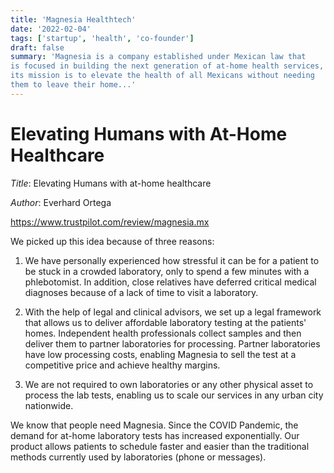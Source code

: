```yaml
---
title: 'Magnesia Healthtech'
date: '2022-02-04'
tags: ['startup', 'health', 'co-founder']
draft: false
summary: 'Magnesia is a company established under Mexican law that
is focused in building the next generation of at-home health services,
its mission is to elevate the health of all Mexicans without needing
them to leave their home...'
---
```


# Elevating Humans with At-Home Healthcare

_Title_: Elevating Humans with at-home healthcare

_Author_: Everhard Ortega

https://www.trustpilot.com/review/magnesia.mx

We picked up this idea because of three reasons: 

1) We have personally experienced how stressful it can be for a patient to be stuck in a crowded laboratory, only to spend a few minutes with a phlebotomist. In addition, close relatives have deferred critical medical diagnoses because of a lack of time to visit a laboratory.

2) With the help of legal and clinical advisors, we set up a legal framework that allows us to deliver affordable laboratory testing at the patients' homes. Independent health professionals collect samples and then deliver them to partner laboratories for processing. Partner laboratories have low processing costs, enabling Magnesia to sell the test at a competitive price and achieve healthy margins. 

3) We are not required to own laboratories or any other physical asset to process the lab tests, enabling us to scale our services in any urban city nationwide.

We know that people need Magnesia. Since the COVID Pandemic, the demand for at-home laboratory tests has increased exponentially. Our product allows patients to schedule faster and easier than the traditional methods currently used by laboratories (phone or messages).
